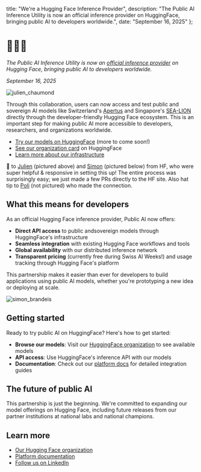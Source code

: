   title: "We're a Hugging Face Inference Provider",
  description: "The Public AI Inference Utility is now an official inference provider on HuggingFace, bringing public AI to developers worldwide.",
  date: "September 16, 2025"
};

# 🤗📡🤝

*The Public AI Inference Utility is now an [official inference provider](https://huggingface.co/publicai) on Hugging Face, bringing public AI to developers worldwide.*

*September 16, 2025*

<img src="/people/julien_chaumond.jpg" alt="julien_chaumond" />

Through this collaboration, users can now access and test public and sovereign AI models like Switzerland's [Apertus](https://huggingface.co/swiss-ai/Apertus-8B-Instruct-2509?inference_provider=publicai) and Singapore's [SEA-LION](https://huggingface.co/aisingapore/Gemma-SEA-LION-v4-27B-IT?inference_provider=publicai) directly through the developer-friendly Hugging Face ecosystem. This is an important step for making public AI more accessible to developers, researchers, and organizations worldwide.

- [Try our models on HuggingFace](https://huggingface.co/models?inference_provider=publicai&sort=trending) (more to come soon!)
- [See our organization card](https://huggingface.co/publicai) on HuggingFace
- [Learn more about our infrastructure](https://platform.publicai.co)

🙏 to [Julien](https://www.linkedin.com/in/julienchaumond/) (pictured above) and [Simon](https://www.linkedin.com/in/simon-brandeis/) (pictured below) from HF, who were super helpful & responsive in setting this up! The entire process was surprisingly easy; we just made a few PRs directly to the HF site. Also hat tip to [Poli](https://www.linkedin.com/in/apolinariosteps/) (not pictured) who made the connection.

## What this means for developers

As an official Hugging Face inference provider, Public AI now offers:

- **Direct API access** to public andsovereign models through HuggingFace's infrastructure
- **Seamless integration** with existing Hugging Face workflows and tools
- **Global availability** with our distributed inference network
- **Transparent pricing** (currently free during Swiss AI Weeks!) and usage tracking through Hugging Face's platform

This partnership makes it easier than ever for developers to build applications using public AI models, whether you're prototyping a new idea or deploying at scale.

<img src="/people/simon_brandeis.png" alt="simon_brandeis" />

## Getting started

Ready to try public AI on HuggingFace? Here's how to get started:

- **Browse our models**: Visit our [HuggingFace organization](https://huggingface.co/publicai) to see available models
- **API access**: Use HuggingFace's inference API with our models
- **Documentation**: Check out our [platform docs](https://platform.publicai.co) for detailed integration guides

## The future of public AI

This partnership is just the beginning. We're committed to expanding our model offerings on Hugging Face, including future releases from our partner institutions at national labs and national champions.

## Learn more

- [Our Hugging Face organization](https://huggingface.co/publicai)
- [Platform documentation](https://platform.publicai.co)
- [Follow us on LinkedIn](https://www.linkedin.com/company/pubai)